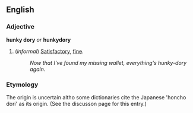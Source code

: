 ==English==
===Adjective===
'''hunky dory''' ''or'' '''hunkydory'''

#(''informal'') [[Satisfactory]], [[fine]].
#:''Now that I've found my missing wallet, everything's hunky-dory again.''

===Etymology===
The origin is uncertain altho some dictionaries cite the Japanese 'honcho dori' as its origin. (See the discusson page for this entry.)